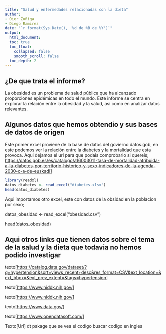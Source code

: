 ```yaml
---
title: "Salud y enfermedades relacionadas con la dieta"
author:
- Oier Zuñiga
- Diego Ramirez
date: "`r format(Sys.Date(), '%d de %B de %Y')`"
output:
  html_document:
  toc: true
  toc_float: 
    collapsed: false
    smooth_scroll: false
  toc_depth: 2
---
```


## ¿De que trata el informe?

La obesidad es un problema de salud pública que ha alcanzado proporciones epidémicas en todo el mundo. Este informe se centra en explorar la relación entre la obesidad y la salud, así como en analizar datos relevantes.

## Algunos datos que hemos obtendio y sus bases de datos de origen

Este primer excel proviene de la base de datos del govierno datos.gob, en este podemos ver la relación entre la diabetes y la mortalidad que esta provoca. Aqui dejamos el url para que podais comprobarlo si quereis; <https://datos.gob.es/es/catalogo/a16003011-tasa-de-mortalidad-atribuida-a-la-diabetes-por-territorio-historico-y-sexo-indicadores-de-la-agenda-2030-c-a-de-euskadi1>

```r
library(readxl)
datos_diabetes <- read_excel("diabetes.xlsx")
head(datos_diabetes) 
```

Aqui importamos otro excel, este con datos de la obsidad en la poblacion por sexo;

datos_obesidad \<- read_excel("obesidad.csv")

head(datos_obesidad)

## Aqui otros links que tienen datos sobre el tema de la salud y la dieta que todavia no hemos podido investigar

texto[<https://catalog.data.gov/dataset/?q=hypertension&sort=views_recent+desc&res_format=CSV&ext_location=&ext_bbox=&ext_prev_extent=&tags=hypertension>]

texto[<https://www.niddk.nih.gov/>]

texto[<https://www.niddk.nih.gov/>]

texto[<https://www.data.gov/>]

texto[<https://www.opendatasoft.com/>]

Texto[Url] dt pakage que se vea el codigo buscar codigo en ingles
